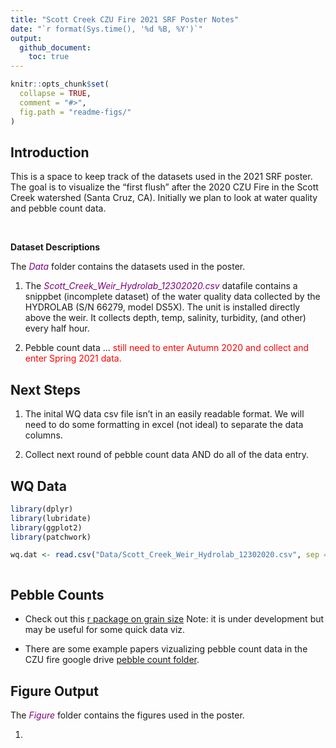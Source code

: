 ```yaml
---
title: "Scott Creek CZU Fire 2021 SRF Poster Notes"
date: "`r format(Sys.time(), '%d %B, %Y')`"
output: 
  github_document:
    toc: true
---
```


<!-- README.md is generated from README.Rmd. Please edit that file -->

```r
knitr::opts_chunk$set(
  collapse = TRUE,
  comment = "#>",
  fig.path = "readme-figs/"
)
```


## Introduction
This is a space to keep track of the datasets used in the 2021 SRF poster. The goal is to visualize the "first flush" after the 2020 CZU Fire in the Scott Creek watershed (Santa Cruz, CA). Initially we plan to look at water quality and pebble count data.

<br>

**Dataset Descriptions** 


The <span style="color:purple">*Data*</span> folder contains the datasets used in the poster.

1. The <span style="color:purple">*Scott_Creek_Weir_Hydrolab_12302020.csv*</span> datafile contains a snippbet (incomplete dataset) of the water quality data collected by the HYDROLAB (S/N 66279, model DS5X). The unit is installed directly above the weir. It collects depth, temp, salinity, turbidity, (and other) every half hour. 

2. Pebble count data ... <span style="color:red">still need to enter Autumn 2020 and collect and enter Spring 2021 data.</span>


## Next Steps

1. The inital WQ data csv file isn't in an easily readable format. We will need to do some formatting in excel (not ideal) to separate the data columns.

2. Collect next round of pebble count data AND do all of the data entry.

## WQ Data


```r

library(dplyr)
library(lubridate)
library(ggplot2)
library(patchwork)

wq.dat <- read.csv("Data/Scott_Creek_Weir_Hydrolab_12302020.csv", sep = ",", header = T) #Initial water qualiy test dataset.



```

## Pebble Counts 


* Check out this [r package on grain size](https://github.com/dtavern/grainsizeR) Note: it is under development but may be useful for some quick data viz.

* There are some example papers vizualizing pebble count data in the CZU fire google drive [pebble count folder](https://drive.google.com/drive/u/1/folders/1MwYFVTyhN1_3NMqhlwIAu8DBYOm8KzSo).

## Figure Output 


The <span style="color:purple">*Figure*</span> folder contains the figures used in the poster.

1.